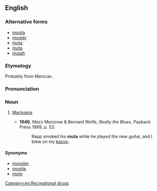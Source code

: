 ==English==

===Alternative forms===
* [[moota]]
* [[mooter]]
* [[mota]]
* [[muta]]
* [[mutah]]

===Etymology===
Probably from Mexican {{etyl|es|en}} {{term|mota|lang=es}}.

===Pronunciation===
{{rfp}}

===Noun===
{{en-noun|-}}

# {{context|US|slang|lang=en}} [[marijuana|Marijuana]].
#* '''1946''', Mezz Mezzrow & Bernard Wolfe, ''Really the Blues'', Payback Press 1999, p. 52:
#*: Rapp smoked his '''muta''' while he played the new guitar, and I blew on my [[kazoo]].

====Synonyms====
* [[mooster]]
* [[mootie]]
* [[moto]]

[[Category:en:Recreational drugs]]